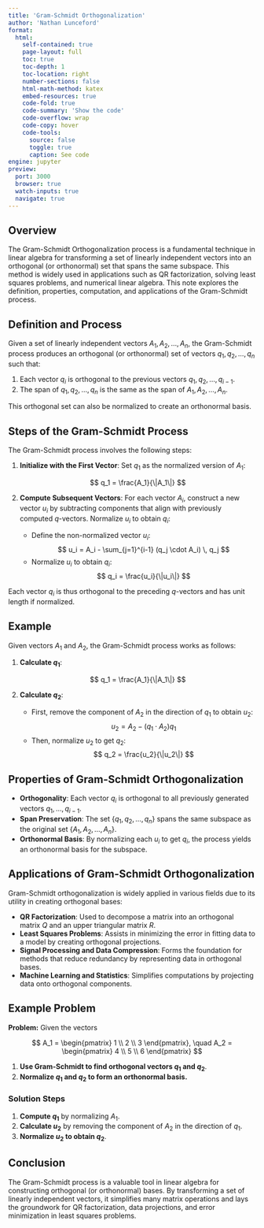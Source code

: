 ```yaml
---
title: 'Gram-Schmidt Orthogonalization'
author: 'Nathan Lunceford'
format:
  html:
    self-contained: true
    page-layout: full
    toc: true
    toc-depth: 1
    toc-location: right
    number-sections: false
    html-math-method: katex
    embed-resources: true
    code-fold: true
    code-summary: 'Show the code'
    code-overflow: wrap
    code-copy: hover
    code-tools:
      source: false
      toggle: true
      caption: See code
engine: jupyter
preview:
  port: 3000
  browser: true
  watch-inputs: true
  navigate: true
---
```


## Overview

The Gram-Schmidt Orthogonalization process is a fundamental technique in linear algebra for transforming a set of linearly independent vectors into an orthogonal (or orthonormal) set that spans the same subspace. This method is widely used in applications such as QR factorization, solving least squares problems, and numerical linear algebra. This note explores the definition, properties, computation, and applications of the Gram-Schmidt process.

## Definition and Process

Given a set of linearly independent vectors $A_1, A_2, \dots, A_n$, the Gram-Schmidt process produces an orthogonal (or orthonormal) set of vectors $q_1, q_2, \dots, q_n$ such that:

1. Each vector $q_i$ is orthogonal to the previous vectors $q_1, q_2, \dots, q_{i-1}$.
2. The span of $q_1, q_2, \dots, q_n$ is the same as the span of $A_1, A_2, \dots, A_n$.

This orthogonal set can also be normalized to create an orthonormal basis.

## Steps of the Gram-Schmidt Process

The Gram-Schmidt process involves the following steps:

1. **Initialize with the First Vector**: Set $q_1$ as the normalized version of $A_1$:

   $$
   q_1 = \frac{A_1}{\|A_1\|}
   $$

2. **Compute Subsequent Vectors**: For each vector $A_i$, construct a new vector $u_i$ by subtracting components that align with previously computed $q$-vectors. Normalize $u_i$ to obtain $q_i$:
   - Define the non-normalized vector $u_i$:
     $$
     u_i = A_i - \sum_{j=1}^{i-1} (q_j \cdot A_i) \, q_j
     $$
   - Normalize $u_i$ to obtain $q_i$:
     $$
     q_i = \frac{u_i}{\|u_i\|}
     $$

Each vector $q_i$ is thus orthogonal to the preceding $q$-vectors and has unit length if normalized.

## Example

Given vectors $A_1$ and $A_2$, the Gram-Schmidt process works as follows:

1. **Calculate $q_1$**:

   $$
   q_1 = \frac{A_1}{\|A_1\|}
   $$

2. **Calculate $q_2$**:
   - First, remove the component of $A_2$ in the direction of $q_1$ to obtain $u_2$:
     $$
     u_2 = A_2 - (q_1 \cdot A_2) q_1
     $$
   - Then, normalize $u_2$ to get $q_2$:
     $$
     q_2 = \frac{u_2}{\|u_2\|}
     $$

## Properties of Gram-Schmidt Orthogonalization

- **Orthogonality**: Each vector $q_i$ is orthogonal to all previously generated vectors $q_1, \dots, q_{i-1}$.
- **Span Preservation**: The set $\{q_1, q_2, \dots, q_n\}$ spans the same subspace as the original set $\{A_1, A_2, \dots, A_n\}$.
- **Orthonormal Basis**: By normalizing each $u_i$ to get $q_i$, the process yields an orthonormal basis for the subspace.

## Applications of Gram-Schmidt Orthogonalization

Gram-Schmidt orthogonalization is widely applied in various fields due to its utility in creating orthogonal bases:

- **QR Factorization**: Used to decompose a matrix into an orthogonal matrix $Q$ and an upper triangular matrix $R$.
- **Least Squares Problems**: Assists in minimizing the error in fitting data to a model by creating orthogonal projections.
- **Signal Processing and Data Compression**: Forms the foundation for methods that reduce redundancy by representing data in orthogonal bases.
- **Machine Learning and Statistics**: Simplifies computations by projecting data onto orthogonal components.

## Example Problem

**Problem:** Given the vectors

$$
A_1 = \begin{pmatrix} 1 \\ 2 \\ 3 \end{pmatrix}, \quad A_2 = \begin{pmatrix} 4 \\ 5 \\ 6 \end{pmatrix}
$$

1. **Use Gram-Schmidt to find orthogonal vectors $q_1$ and $q_2$**.
2. **Normalize $q_1$ and $q_2$ to form an orthonormal basis.**

### Solution Steps

1. **Compute $q_1$** by normalizing $A_1$.
2. **Calculate $u_2$** by removing the component of $A_2$ in the direction of $q_1$.
3. **Normalize $u_2$ to obtain $q_2$**.

## Conclusion

The Gram-Schmidt process is a valuable tool in linear algebra for constructing orthogonal (or orthonormal) bases. By transforming a set of linearly independent vectors, it simplifies many matrix operations and lays the groundwork for QR factorization, data projections, and error minimization in least squares problems.
